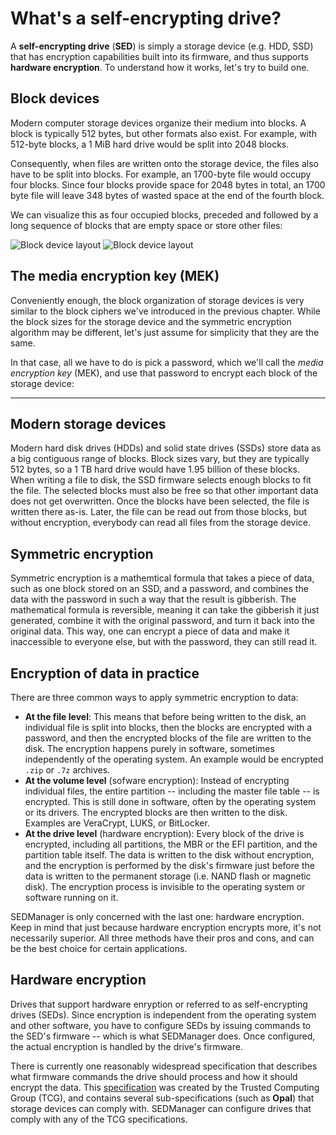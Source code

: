 # What's a self-encrypting drive?

A **self-encrypting drive** (**SED**) is simply a storage device (e.g. HDD, SSD) that has encryption capabilities built into its firmware, and thus supports **hardware encryption**. To understand how it works, let's try to build one.

## Block devices

Modern computer storage devices organize their medium into blocks. A block is typically 512 bytes, but other formats also exist. For example, with 512-byte blocks, a 1 MiB hard drive would be split into 2048 blocks.

Consequently, when files are written onto the storage device, the files also have to be split into blocks. For example, an 1700-byte file would occupy four blocks. Since four blocks provide space for 2048 bytes in total, an 1700 byte file will leave 348 bytes of wasted space at the end of the fourth block.

We can visualize this as four occupied blocks, preceded and followed by a long sequence of blocks that are empty space or store other files:

![Block device layout](/img/illustrations/docs/overview/block_device_layout_light.svg#gh-light-mode-only)
![Block device layout](/img/illustrations/docs/overview/block_device_layout_dark.svg#gh-dark-mode-only)

## The media encryption key (MEK)

Conveniently enough, the block organization of storage devices is very similar to the block ciphers we've introduced in the previous chapter. While the block sizes for the storage device and the symmetric encryption algorithm may be different, let's just assume for simplicity that they are the same.

In that case, all we have to do is pick a password, which we'll call the *media encryption key* (MEK), and use that password to encrypt each block of the storage device:

---

## Modern storage devices

Modern hard disk drives (HDDs) and solid state drives (SSDs) store data as a big contiguous range of blocks. Block sizes vary, but they are typically 512 bytes, so a 1 TB hard drive would have 1.95 billion of these blocks. When writing a file to disk, the SSD firmware selects enough blocks to fit the file. The selected blocks must also be free so that other important data does not get overwritten. Once the blocks have been selected, the file is written there as-is. Later, the file can be read out from those blocks, but without encryption, everybody can read all files from the storage device.

## Symmetric encryption

Symmetric encryption is a mathemtical formula that takes a piece of data, such as one block stored on an SSD, and a password, and combines the data with the password in such a way that the result is gibberish. The mathematical formula is reversible, meaning it can take the gibberish it just generated, combine it with the original password, and turn it back into the original data. This way, one can encrypt a piece of data and make it inaccessible to everyone else, but with the password, they can still read it.

## Encryption of data in practice

There are three common ways to apply symmetric encryption to data:
- **At the file level**: This means that before being written to the disk, an individual file is split into blocks, then the blocks are encrypted with a password, and then the encrypted blocks of the file are written to the disk. The encryption happens purely in software, sometimes independently of the operating system. An example would be encrypted `.zip` or `.7z` archives.
- **At the volume level** (sofware encryption): Instead of encrypting individual files, the entire partition -- including the master file table -- is encrypted. This is still done in software, often by the operating system or its drivers. The encrypted blocks are then written to the disk. Examples are VeraCrypt, LUKS, or BitLocker.
- **At the drive level** (hardware encryption): Every block of the drive is encrypted, including all partitions, the MBR or the EFI partition, and the partition table itself. The data is written to the disk without encryption, and the encryption is performed by the disk's firmware just before the data is written to the permanent storage (i.e. NAND flash or magnetic disk). The encryption process is invisible to the operating system or software running on it.

SEDManager is only concerned with the last one: hardware encryption. Keep in mind that just because hardware encryption encrypts more, it's not necessarily superior. All three methods have their pros and cons, and can be the best choice for certain applications.

## Hardware encryption

Drives that support hardware enryption or referred to as self-encrypting drives (SEDs). Since encryption is independent from the operating system and other software, you have to configure SEDs by issuing commands to the SED's firmware -- which is what SEDManager does. Once configured, the actual encryption is handled by the drive's firmware.

There is currently one reasonably widespread specification that describes what firmware commands the drive should process and how it should encrypt the data. This [specification](https://trustedcomputinggroup.org/work-groups/storage/) was created by the Trusted Computing Group (TCG), and contains several sub-specifications (such as **Opal**) that storage devices can comply with. SEDManager can configure drives that comply with any of the TCG specifications.